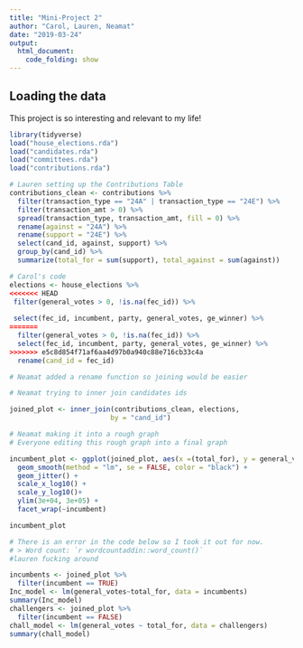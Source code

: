 ```yaml
---
title: "Mini-Project 2"
author: "Carol, Lauren, Neamat"
date: "2019-03-24"
output: 
  html_document:
    code_folding: show
---
```


## Loading the data

This project is so interesting and relevant to my life!

```r
library(tidyverse)
load("house_elections.rda")
load("candidates.rda")
load("committees.rda")
load("contributions.rda")
```

```r
# Lauren setting up the Contributions Table
contributions_clean <- contributions %>%
  filter(transaction_type == "24A" | transaction_type == "24E") %>%
  filter(transaction_amt > 0) %>%
  spread(transaction_type, transaction_amt, fill = 0) %>%
  rename(against = "24A") %>%
  rename(support = "24E") %>%
  select(cand_id, against, support) %>%
  group_by(cand_id) %>%
  summarize(total_for = sum(support), total_against = sum(against))
```

```r
# Carol's code 
elections <- house_elections %>%
<<<<<<< HEAD
 filter(general_votes > 0, !is.na(fec_id)) %>%
  
 select(fec_id, incumbent, party, general_votes, ge_winner) %>%
=======
  filter(general_votes > 0, !is.na(fec_id)) %>%
  select(fec_id, incumbent, party, general_votes, ge_winner) %>%
>>>>>>> e5c8d854f71af6aa4d97b0a940c88e716cb33c4a
  rename(cand_id = fec_id) 

# Neamat added a rename function so joining would be easier
```

```r
# Neamat trying to inner join candidates ids

joined_plot <- inner_join(contributions_clean, elections,
                         by = "cand_id")
```

```r
# Neamat making it into a rough graph
# Everyone editing this rough graph into a final graph

incumbent_plot <- ggplot(joined_plot, aes(x =(total_for), y = general_votes, color = incumbent)) +
  geom_smooth(method = "lm", se = FALSE, color = "black") +
  geom_jitter() +
  scale_x_log10() +
  scale_y_log10()+
  ylim(3e+04, 3e+05) +
  facet_wrap(~incumbent)

incumbent_plot
```

```r
# There is an error in the code below so I took it out for now.
# > Word count: `r wordcountaddin::word_count()`
#lauren fucking around

incumbents <- joined_plot %>%
  filter(incumbent == TRUE)
Inc_model <- lm(general_votes~total_for, data = incumbents)
summary(Inc_model)
challengers <- joined_plot %>%
  filter(incumbent == FALSE)
chall_model <- lm(general_votes ~ total_for, data = challengers)
summary(chall_model)
```
